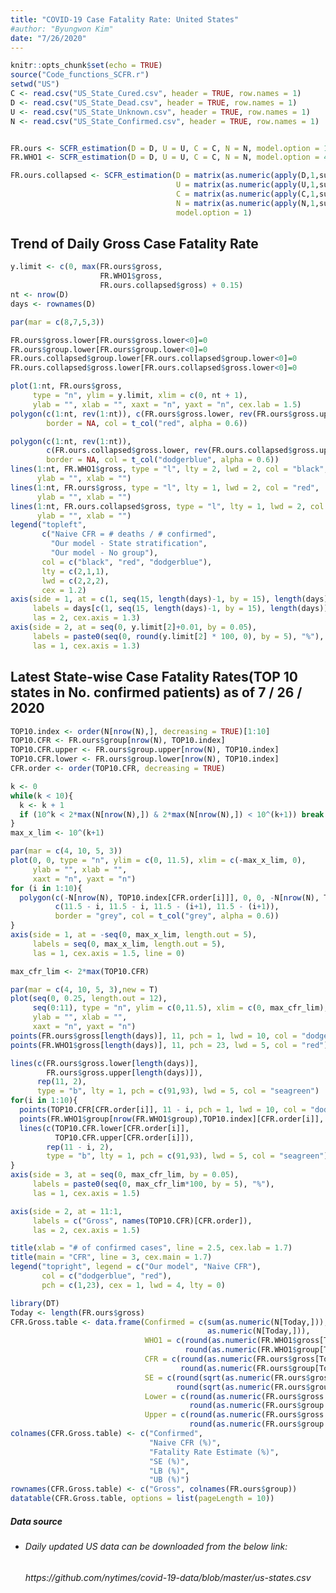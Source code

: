```yaml
---
title: "COVID-19 Case Fatality Rate: United States"
#author: "Byungwon Kim"
date: "7/26/2020"
---
```


```r
knitr::opts_chunk$set(echo = TRUE)
source("Code_functions_SCFR.r")
setwd("US")  
C <- read.csv("US_State_Cured.csv", header = TRUE, row.names = 1)
D <- read.csv("US_State_Dead.csv", header = TRUE, row.names = 1)
U <- read.csv("US_State_Unknown.csv", header = TRUE, row.names = 1)
N <- read.csv("US_State_Confirmed.csv", header = TRUE, row.names = 1)


FR.ours <- SCFR_estimation(D = D, U = U, C = C, N = N, model.option = 1)
FR.WHO1 <- SCFR_estimation(D = D, U = U, C = C, N = N, model.option = 4)

FR.ours.collapsed <- SCFR_estimation(D = matrix(as.numeric(apply(D,1,sum)), ncol = 1),
                                     U = matrix(as.numeric(apply(U,1,sum)), ncol = 1),
                                     C = matrix(as.numeric(apply(C,1,sum)), ncol = 1),
                                     N = matrix(as.numeric(apply(N,1,sum)), ncol = 1), 
                                     model.option = 1)

```

## Trend of Daily Gross Case Fatality Rate

```r
y.limit <- c(0, max(FR.ours$gross, 
                    FR.WHO1$gross, 
                    FR.ours.collapsed$gross) + 0.15)
nt <- nrow(D)
days <- rownames(D)

par(mar = c(8,7,5,3))

FR.ours$gross.lower[FR.ours$gross.lower<0]=0
FR.ours$group.lower[FR.ours$group.lower<0]=0
FR.ours.collapsed$group.lower[FR.ours.collapsed$group.lower<0]=0
FR.ours.collapsed$gross.lower[FR.ours.collapsed$gross.lower<0]=0

plot(1:nt, FR.ours$gross, 
     type = "n", ylim = y.limit, xlim = c(0, nt + 1),
     ylab = "", xlab = "", xaxt = "n", yaxt = "n", cex.lab = 1.5)
polygon(c(1:nt, rev(1:nt)), c(FR.ours$gross.lower, rev(FR.ours$gross.upper)), 
        border = NA, col = t_col("red", alpha = 0.6))

polygon(c(1:nt, rev(1:nt)), 
        c(FR.ours.collapsed$gross.lower, rev(FR.ours.collapsed$gross.upper)), 
        border = NA, col = t_col("dodgerblue", alpha = 0.6))
lines(1:nt, FR.WHO1$gross, type = "l", lty = 2, lwd = 2, col = "black",
      ylab = "", xlab = "")
lines(1:nt, FR.ours$gross, type = "l", lty = 1, lwd = 2, col = "red",
      ylab = "", xlab = "")
lines(1:nt, FR.ours.collapsed$gross, type = "l", lty = 1, lwd = 2, col = "dodgerblue",
      ylab = "", xlab = "")
legend("topleft", 
       c("Naive CFR = # deaths / # confirmed", 
         "Our model - State stratification",
         "Our model - No group"), 
       col = c("black", "red", "dodgerblue"), 
       lty = c(2,1,1),
       lwd = c(2,2,2),
       cex = 1.2)
axis(side = 1, at = c(1, seq(15, length(days)-1, by = 15), length(days)),
     labels = days[c(1, seq(15, length(days)-1, by = 15), length(days))],
     las = 2, cex.axis = 1.3)
axis(side = 2, at = seq(0, y.limit[2]+0.01, by = 0.05),
     labels = paste0(seq(0, round(y.limit[2] * 100, 0), by = 5), "%"),
     las = 1, cex.axis = 1.3)
```

## Latest State-wise Case Fatality Rates(TOP 10 states in No. confirmed patients) as of 7 / 26 / 2020
```r
TOP10.index <- order(N[nrow(N),], decreasing = TRUE)[1:10]
TOP10.CFR <- FR.ours$group[nrow(N), TOP10.index]
TOP10.CFR.upper <- FR.ours$group.upper[nrow(N), TOP10.index]
TOP10.CFR.lower <- FR.ours$group.lower[nrow(N), TOP10.index]
CFR.order <- order(TOP10.CFR, decreasing = TRUE)

k <- 0
while(k < 10){
  k <- k + 1
  if (10^k < 2*max(N[nrow(N),]) & 2*max(N[nrow(N),]) < 10^(k+1)) break
}
max_x_lim <- 10^(k+1)

par(mar = c(4, 10, 5, 3))
plot(0, 0, type = "n", ylim = c(0, 11.5), xlim = c(-max_x_lim, 0),
     ylab = "", xlab = "",
     xaxt = "n", yaxt = "n")
for (i in 1:10){
  polygon(c(-N[nrow(N), TOP10.index[CFR.order[i]]], 0, 0, -N[nrow(N), TOP10.index[CFR.order[i]]]),
          c(11.5 - i, 11.5 - i, 11.5 - (i+1), 11.5 - (i+1)), 
          border = "grey", col = t_col("grey", alpha = 0.6))
}
axis(side = 1, at = -seq(0, max_x_lim, length.out = 5),
     labels = seq(0, max_x_lim, length.out = 5),
     las = 1, cex.axis = 1.5, line = 0)

max_cfr_lim <- 2*max(TOP10.CFR)

par(mar = c(4, 10, 5, 3),new = T)
plot(seq(0, 0.25, length.out = 12),
     seq(0:11), type = "n", ylim = c(0,11.5), xlim = c(0, max_cfr_lim),
     ylab = "", xlab = "",
     xaxt = "n", yaxt = "n")
points(FR.ours$gross[length(days)], 11, pch = 1, lwd = 10, col = "dodgerblue")
points(FR.WHO1$gross[length(days)], 11, pch = 23, lwd = 5, col = "red")

lines(c(FR.ours$gross.lower[length(days)],
        FR.ours$gross.upper[length(days)]),
      rep(11, 2),
      type = "b", lty = 1, pch = c(91,93), lwd = 5, col = "seagreen")
for(i in 1:10){
  points(TOP10.CFR[CFR.order[i]], 11 - i, pch = 1, lwd = 10, col = "dodgerblue")
  points(FR.WHO1$group[nrow(FR.WHO1$group),TOP10.index][CFR.order[i]], 11 - i, pch = 23, lwd = 5, col = "red")
  lines(c(TOP10.CFR.lower[CFR.order[i]], 
          TOP10.CFR.upper[CFR.order[i]]),
        rep(11 - i, 2), 
        type = "b", lty = 1, pch = c(91,93), lwd = 5, col = "seagreen")
}
axis(side = 3, at = seq(0, max_cfr_lim, by = 0.05),
     labels = paste0(seq(0, max_cfr_lim*100, by = 5), "%"),
     las = 1, cex.axis = 1.5)

axis(side = 2, at = 11:1,
     labels = c("Gross", names(TOP10.CFR)[CFR.order]),
     las = 2, cex.axis = 1.5)

title(xlab = "# of confirmed cases", line = 2.5, cex.lab = 1.7)
title(main = "CFR", line = 3, cex.main = 1.7)
legend("topright", legend = c("Our model", "Naive CFR"),
       col = c("dodgerblue", "red"),
       pch = c(1,23), cex = 1, lwd = 4, lty = 0)

```


```r
library(DT)
Today <- length(FR.ours$gross)
CFR.Gross.table <- data.frame(Confirmed = c(sum(as.numeric(N[Today,])),
                                            as.numeric(N[Today,])),
                              WHO1 = c(round(as.numeric(FR.WHO1$gross[Today])*100,2),
                                       round(as.numeric(FR.WHO1$group[Today,])*100,2)),
                              CFR = c(round(as.numeric(FR.ours$gross[Today]) * 100, 2),
                                      round(as.numeric(FR.ours$group[Today,]) * 100, 2)),
                              SE = c(round(sqrt(as.numeric(FR.ours$gross.variance[Today])) * 100, 2),
                                     round(sqrt(as.numeric(FR.ours$group.variance[Today,])) * 100, 2)),
                              Lower = c(round(as.numeric(FR.ours$gross.lower[Today]) * 100, 2),
                                        round(as.numeric(FR.ours$group.lower[Today,]) * 100, 2)),
                              Upper = c(round(as.numeric(FR.ours$gross.upper[Today]) * 100, 2),
                                        round(as.numeric(FR.ours$group.upper[Today,]) * 100, 2)))
colnames(CFR.Gross.table) <- c("Confirmed",
                               "Naive CFR (%)",
                               "Fatality Rate Estimate (%)", 
                               "SE (%)", 
                               "LB (%)", 
                               "UB (%)")
rownames(CFR.Gross.table) <- c("Gross", colnames(FR.ours$group))
datatable(CFR.Gross.table, options = list(pageLength = 10))
```

##### *Data source*
  * ###### *Daily updated US data can be downloaded from the below link:*
    ###### https://github.com/nytimes/covid-19-data/blob/master/us-states.csv
    

